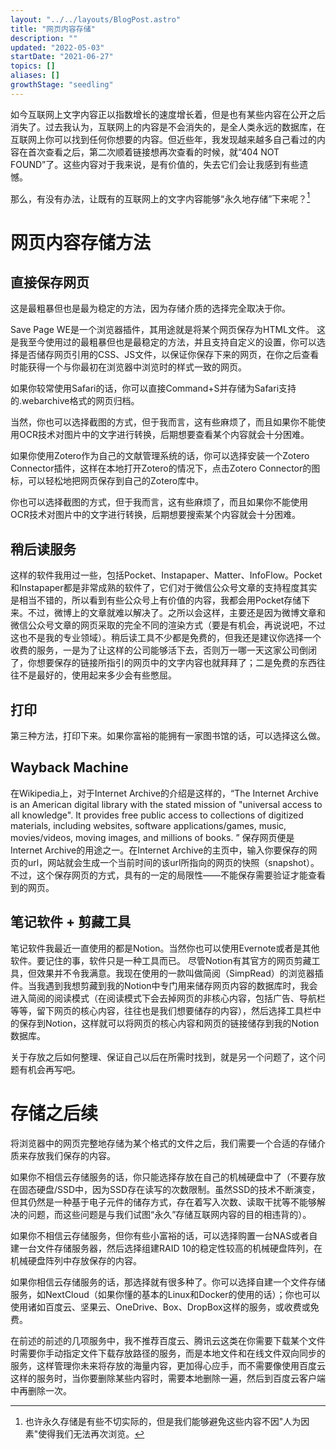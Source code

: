 ```yaml
---
layout: "../../layouts/BlogPost.astro"
title: "网页内容存储"
description: ""
updated: "2022-05-03"
startDate: "2021-06-27"
topics: []
aliases: []
growthStage: "seedling"
---
```


如今互联网上文字内容正以指数增长的速度增长着，但是也有某些内容在公开之后消失了。过去我认为，互联网上的内容是不会消失的，是全人类永远的数据库，在互联网上你可以找到任何你想要的内容。但近些年，我发现越来越多自己看过的内容在首次查看之后，第二次顺着链接想再次查看的时候，就“404 NOT FOUND”了。这些内容对于我来说，是有价值的，失去它们会让我感到有些遗憾。

那么，有没有办法，让既有的互联网上的文字内容能够“永久地存储”下来呢？[^1]

[^1]: 也许永久存储是有些不切实际的，但是我们能够避免这些内容不因"人为因素"使得我们无法再次浏览。

# 网页内容存储方法

## 直接保存网页

这是最粗暴但也是最为稳定的方法，因为存储介质的选择完全取决于你。

Save Page WE是一个浏览器插件，其用途就是将某个网页保存为HTML文件。 这是我至今使用过的最粗暴但也是最稳定的方法，并且支持自定义的设置，你可以选择是否储存网页引用的CSS、JS文件，以保证你保存下来的网页，在你之后查看时能获得一个与你最初在浏览器中浏览时的样式一致的网页。

如果你较常使用Safari的话，你可以直接Command+S并存储为Safari支持的.webarchive格式的网页归档。

当然，你也可以选择截图的方式，但于我而言，这有些麻烦了，而且如果你不能使用OCR技术对图片中的文字进行转换，后期想要查看某个内容就会十分困难。

如果你使用Zotero作为自己的文献管理系统的话，你可以选择安装一个Zotero Connector插件，这样在本地打开Zotero的情况下，点击Zotero Connector的图标，可以轻松地把网页保存到自己的Zotero库中。

你也可以选择截图的方式，但于我而言，这有些麻烦了，而且如果你不能使用OCR技术对图片中的文字进行转换，后期想要搜索某个内容就会十分困难。

## 稍后读服务

这样的软件我用过一些，包括Pocket、Instapaper、Matter、InfoFlow。Pocket和Instapaper都是非常成熟的软件了，它们对于微信公众号文章的支持程度其实是相当不错的，所以看到有些公众号上有价值的内容，我都会用Pocket存储下来。不过，微博上的文章就难以解决了。之所以会这样，主要还是因为微博文章和微信公众号文章的网页采取的完全不同的渲染方式（要是有机会，再说说吧，不过这也不是我的专业领域）。稍后读工具不少都是免费的，但我还是建议你选择一个收费的服务，一是为了让这样的公司能够活下去，否则万一哪一天这家公司倒闭了，你想要保存的链接所指引的网页中的文字内容也就拜拜了；二是免费的东西往往不是最好的，使用起来多少会有些憋屈。

## 打印

第三种方法，打印下来。如果你富裕的能拥有一家图书馆的话，可以选择这么做。

## Wayback Machine

在Wikipedia上，对于Internet Archive的介绍是这样的，“The Internet Archive is an American digital library with the stated mission of "universal access to all knowledge". It provides free public access to collections of digitized materials, including websites, software applications/games, music, movies/videos, moving images, and millions of books. ” 保存网页便是Internet Archive的用途之一。在Internet Archive的主页中，输入你要保存的网页的url，网站就会生成一个当前时间的该url所指向的网页的快照（snapshot）。 不过，这个保存网页的方式，具有的一定的局限性——不能保存需要验证才能查看到的网页。

## 笔记软件 + 剪藏工具

笔记软件我最近一直使用的都是Notion。当然你也可以使用Evernote或者是其他软件。要记住的事，软件只是一种工具而已。 尽管Notion有其官方的网页剪藏工具，但效果并不令我满意。我现在使用的一款叫做简阅（SimpRead）的浏览器插件。当我遇到我想剪藏到我的Notion中专门用来储存网页内容的数据库时，我会进入简阅的阅读模式（在阅读模式下会去掉网页的非核心内容，包括广告、导航栏等等，留下网页的核心内容，往往也是我们想要储存的内容），然后选择工具栏中的保存到Notion，这样就可以将网页的核心内容和网页的链接储存到我的Notion数据库。

关于存放之后如何整理、保证自己以后在所需时找到，就是另一个问题了，这个问题有机会再写吧。

# 存储之后续

将浏览器中的网页完整地存储为某个格式的文件之后，我们需要一个合适的存储介质来存放我们保存的内容。

如果你不相信云存储服务的话，你只能选择存放在自己的机械硬盘中了（不要存放在固态硬盘/SSD中，因为SSD存在读写的次数限制。虽然SSD的技术不断演变，但其仍然是一种基于电子元件的储存方式，存在着写入次数、读取干扰等不能够解决的问题，而这些问题是与我们试图“永久”存储互联网内容的目的相违背的）。

如果你不相信云存储服务，但你有些小富裕的话，可以选择购置一台NAS或者自建一台文件存储服务器，然后选择组建RAID 10的稳定性较高的机械硬盘阵列，在机械硬盘阵列中存放保存的内容。 

如果你相信云存储服务的话，那选择就有很多种了。你可以选择自建一个文件存储服务，如NextCloud（如果你懂的基本的Linux和Docker的使用的话）；你也可以使用诸如百度云、坚果云、OneDrive、Box、DropBox这样的服务，或收费或免费。

在前述的前述的几项服务中，我不推荐百度云、腾讯云这类在你需要下载某个文件时需要你手动指定文件下载存放路径的服务，而是本地文件和在线文件双向同步的服务，这样管理你未来将存放的海量内容，更加得心应手，而不需要像使用百度云这样的服务时，当你要删除某些内容时，需要本地删除一遍，然后到百度云客户端中再删除一次。 

[^2]: 关于数字存储，可查看[该系列文章](https://sspai.com/topic/407)。